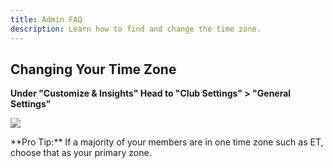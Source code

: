 ```yaml
---
title: Admin FAQ
description: Learn how to find and change the time zone.
---
```

## Changing Your Time Zone

**Under "Customize & Insights" Head to "Club Settings" > "General Settings"**

![](/images/time1.png)

<Tip>
**Pro Tip:** If a majority of your members are in one time zone such as ET, choose that as your primary zone.
</Tip>

